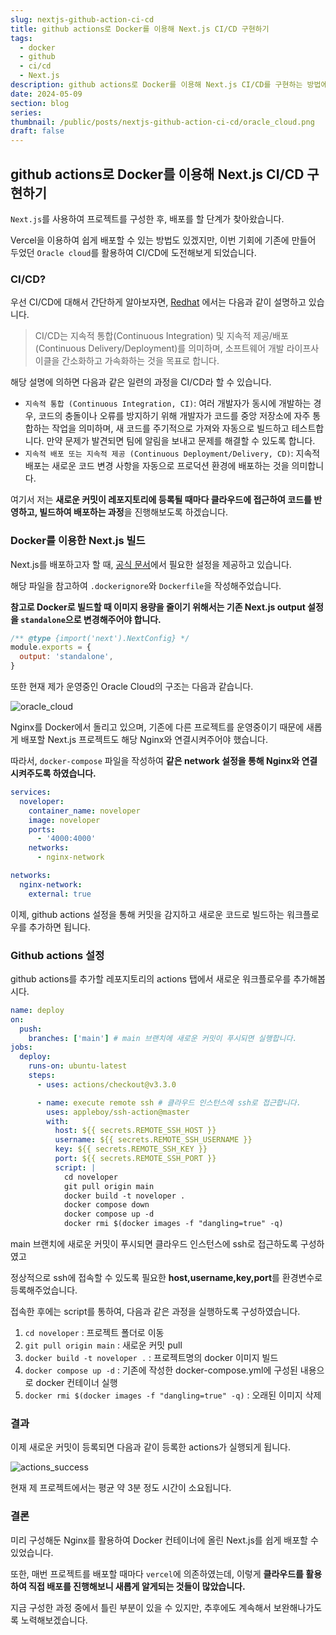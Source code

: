 ---
slug: nextjs-github-action-ci-cd
title: github actions로 Docker를 이용해 Next.js CI/CD 구현하기
tags:
  - docker
  - github
  - ci/cd
  - Next.js
description: github actions로 Docker를 이용해 Next.js CI/CD를 구현하는 방법에 대해서 설명합니다.
date: 2024-05-09
section: blog
series:
thumbnail: /public/posts/nextjs-github-action-ci-cd/oracle_cloud.png
draft: false
---

## github actions로 Docker를 이용해 Next.js CI/CD 구현하기

`Next.js`를 사용하여 프로젝트를 구성한 후, 배포를 할 단계가 찾아왔습니다.

Vercel을 이용하여 쉽게 배포할 수 있는 방법도 있겠지만, 이번 기회에 기존에 만들어 두었던 `Oracle cloud`를 활용하여 CI/CD에 도전해보게 되었습니다.

### CI/CD?

우선 CI/CD에 대해서 간단하게 알아보자면, [Redhat](https://www.redhat.com/ko/topics/devops/what-is-ci-cd) 에서는 다음과 같이 설명하고 있습니다.

> CI/CD는 지속적 통합(Continuous Integration) 및 지속적 제공/배포(Continuous Delivery/Deployment)를 의미하며, 소프트웨어 개발 라이프사이클을 간소화하고 가속화하는 것을 목표로 합니다.

해당 설명에 의하면 다음과 같은 일련의 과정을 CI/CD라 할 수 있습니다.

- `지속적 통합 (Continuous Integration, CI)`: 여러 개발자가 동시에 개발하는 경우, 코드의 충돌이나 오류를 방지하기 위해 개발자가 코드를 중앙 저장소에 자주 통합하는 작업을 의미하며, 새 코드를 주기적으로 가져와 자동으로 빌드하고 테스트합니다. 만약 문제가 발견되면 팀에 알림을 보내고 문제를 해결할 수 있도록 합니다.
- `지속적 배포 또는 지속적 제공 (Continuous Deployment/Delivery, CD)`: 지속적 배포는 새로운 코드 변경 사항을 자동으로 프로덕션 환경에 배포하는 것을 의미합니다.

여기서 저는 **새로운 커밋이 레포지토리에 등록될 때마다 클라우드에 접근하여 코드를 반영하고, 빌드하여 배포하는 과정**을 진행해보도록 하겠습니다.

### Docker를 이용한 Next.js 빌드

Next.js를 배포하고자 할 때, [공식 문서](https://nextjs.org/docs/app/building-your-application/deploying#docker-image)에서 필요한 설정을 제공하고 있습니다.

해당 파일을 참고하여 `.dockerignore`와 `Dockerfile`을 작성해주었습니다.

**참고로 Docker로 빌드할 때 이미지 용량을 줄이기 위해서는 기존 Next.js output 설정을 `standalone`으로 변경해주어야 합니다.**

```js title="next.config.mjs"
/** @type {import('next').NextConfig} */
module.exports = {
  output: 'standalone',
}
```

또한 현재 제가 운영중인 Oracle Cloud의 구조는 다음과 같습니다.

![oracle_cloud](/public/posts/nextjs-github-action-ci-cd/oracle_cloud.png)

Nginx를 Docker에서 돌리고 있으며, 기존에 다른 프로젝트를 운영중이기 때문에 새롭게 배포할 Next.js 프로젝트도 해당 Nginx와 연결시켜주어야 했습니다.

따라서, `docker-compose` 파일을 작성하여 **같은 network 설정을 통해 Nginx와 연결시켜주도록 하였습니다.**

```yml title="docker-compose.yml"
services:
  noveloper:
    container_name: noveloper
    image: noveloper
    ports:
      - '4000:4000'
    networks:
      - nginx-network

networks:
  nginx-network:
    external: true
```

이제, github actions 설정을 통해 커밋을 감지하고 새로운 코드로 빌드하는 워크플로우를 추가하면 됩니다.

### Github actions 설정

github actions를 추가할 레포지토리의 actions 탭에서 새로운 워크플로우를 추가해봅시다.

```yml title="deploy.yml"
name: deploy
on:
  push:
    branches: ['main'] # main 브랜치에 새로운 커밋이 푸시되면 실행합니다.
jobs:
  deploy:
    runs-on: ubuntu-latest
    steps:
      - uses: actions/checkout@v3.3.0

      - name: execute remote ssh # 클라우드 인스턴스에 ssh로 접근합니다.
        uses: appleboy/ssh-action@master
        with:
          host: ${{ secrets.REMOTE_SSH_HOST }}
          username: ${{ secrets.REMOTE_SSH_USERNAME }}
          key: ${{ secrets.REMOTE_SSH_KEY }}
          port: ${{ secrets.REMOTE_SSH_PORT }}
          script: |
            cd noveloper
            git pull origin main
            docker build -t noveloper .
            docker compose down
            docker compose up -d
            docker rmi $(docker images -f "dangling=true" -q)
```

main 브랜치에 새로운 커밋이 푸시되면 클라우드 인스턴스에 ssh로 접근하도록 구성하였고

정상적으로 ssh에 접속할 수 있도록 필요한 **host,username,key,port**를 환경변수로 등록해주었습니다.

접속한 후에는 script를 통하여, 다음과 같은 과정을 실행하도록 구성하였습니다.

1. `cd noveloper` : 프로젝트 폴더로 이동
2. `git pull origin main` : 새로운 커밋 pull
3. `docker build -t noveloper .` : 프로젝트명의 docker 이미지 빌드
4. `docker compose up -d` : 기존에 작성한 docker-compose.yml에 구성된 내용으로 docker 컨테이너 실행
5. `docker rmi $(docker images -f "dangling=true" -q)` : 오래된 이미지 삭제

### 결과

이제 새로운 커밋이 등록되면 다음과 같이 등록한 actions가 실행되게 됩니다.

![actions_success](/public/posts/nextjs-github-action-ci-cd/actions_success.png)

현재 제 프로젝트에서는 평균 약 3분 정도 시간이 소요됩니다.

### 결론

미리 구성해둔 Nginx를 활용하여 Docker 컨테이너에 올린 Next.js를 쉽게 배포할 수 있었습니다.

또한, 매번 프로젝트를 배포할 때마다 `vercel`에 의존하였는데, 이렇게 **클라우드를 활용하여 직접 배포를 진행해보니 새롭게 알게되는 것들이 많았습니다.**

지금 구성한 과정 중에서 틀린 부분이 있을 수 있지만, 추후에도 계속해서 보완해나가도록 노력해보겠습니다.
